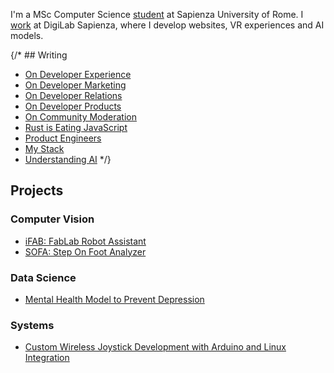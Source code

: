 
<NameTransition />

I'm a MSc Computer Science [student](/studies) at Sapienza University of Rome. I [work](/work) at DigiLab Sapienza, where I develop websites, VR experiences and AI models.

{/* ## Writing

- [On Developer Experience](/n/dx)
- [On Developer Marketing](/n/developer-marketing)
- [On Developer Relations](/n/devrel)
- [On Developer Products](/n/devtools)
- [On Community Moderation](/n/moderation)
- [Rust is Eating JavaScript](/n/rust)
- [Product Engineers](/n/product-engineers)
- [My Stack](/n/stack)
- [Understanding AI](/n/ai) */}

## Projects

### Computer Vision
- [iFAB: FabLab Robot Assistant](https://www.mondodigitale.org/notizie/la-fabbricazione-digitale-tutti)
- [SOFA: Step On Foot Analyzer](https://sofa.federicogerardi.ovh)

### Data Science
- [Mental Health Model to Prevent Depression](/fds_report.pdf)

### Systems
- [Custom Wireless Joystick Development with Arduino and Linux Integration](/bachelor_thesis.pdf)
